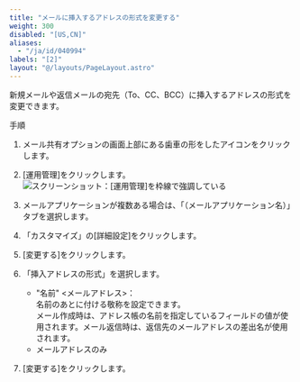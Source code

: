 ```yaml
---
title: "メールに挿入するアドレスの形式を変更する"
weight: 300
disabled: "[US,CN]"
aliases:
  - "/ja/id/040994"
labels: "[2]"
layout: "@/layouts/PageLayout.astro"
---
```




新規メールや返信メールの宛先（To、CC、BCC）に挿入するアドレスの形式を変更できます。

<Heading id="m_list_set_m_address_format_10">手順</Heading>

1. メール共有オプションの画面上部にある歯車の形をしたアイコンをクリックします。

1. [運用管理]をクリックします。
    <Img src="/k/kintone/img-ja/m_set_item_02.png" alt="スクリーンショット：[運用管理]を枠線で強調している" />

1. メールアプリケーションが複数ある場合は、「（メールアプリケーション名）」タブを選択します。

1. 「カスタマイズ」の[詳細設定]をクリックします。

1. [変更する]をクリックします。

1. 「挿入アドレスの形式」を選択します。

    * "名前" &lt;メールアドレス&gt;：  
      名前のあとに付ける敬称を設定できます。  
      メール作成時は、アドレス帳の名前を指定しているフィールドの値が使用されます。メール返信時は、返信先のメールアドレスの差出名が使用されます。
    * メールアドレスのみ

1. [変更する]をクリックします。
